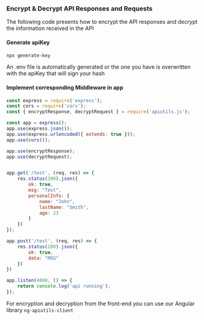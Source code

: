 ### Encrypt & Decrypt API Responses and Requests

The following code presents how to encrypt the API responses and decrypt the information received in the API

#### Generate apiKey

```bash
npx generate-key
```

An .env file is automatically generated or the one you have is overwritten with the apiKey that will sign your hash

#### Implement corresponding Middleware in app

```javascript
const express = require('express');
const cors = require('cors');
const { encryptResponse, decryptRequest } = require('apiutils.js');

const app = express();
app.use(express.json());
app.use(express.urlencoded({ extends: true }));
app.use(cors());

app.use(encryptResponse);
app.use(decryptRequest);


app.get('/test', (req, res) => {
    res.status(200).json({
        ok: true,
        msg: "Test",
        personalInfo: {
            name: "John",
            lastName: "Smith",
            age: 23
        }
    })
});

app.post('/test', (req, res) => {
    res.status(200).json({
        ok: true,
        data: "MSG"
    })
})

app.listen(4000, () => {
    return console.log('api running');
});
```

For encryption and decryption from the front-end you can use our Angular library `ng-apiutils-client`